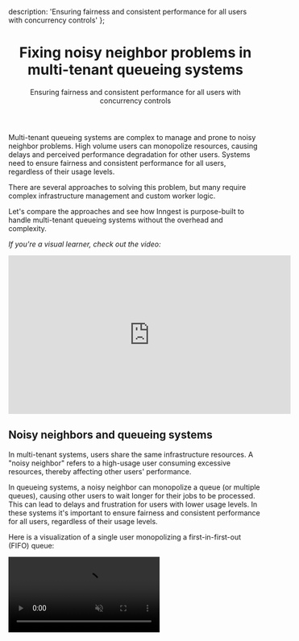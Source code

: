   description: 'Ensuring fairness and consistent performance for all users with concurrency controls'
};

<Header>

# Fixing noisy neighbor problems in multi-tenant queueing systems

Ensuring fairness and consistent performance for all users with concurrency controls

</Header>

Multi-tenant queueing systems are complex to manage and prone to noisy neighbor problems. High volume users can monopolize resources, causing delays and perceived performance degradation for other users. Systems need to ensure fairness and consistent performance for all users, regardless of their usage levels.

There are several approaches to solving this problem, but many require complex infrastructure management and custom worker logic.

Let's compare the approaches and see how Inngest is purpose-built to handle multi-tenant queueing systems without the overhead and complexity.

_If you're a visual learner, check out the video:_

<iframe width="560" height="315" src="https://www.youtube.com/embed/uoXqqMkuiP0?si=pSgy2Q9le28Am5Cn" title="YouTube video player" frameBorder="0" allow="accelerometer; autoplay; clipboard-write; encrypted-media; gyroscope; picture-in-picture; web-share" referrerpolicy="strict-origin-when-cross-origin" allowfullscreen></iframe>

## Noisy neighbors and queueing systems

In multi-tenant systems, users share the same infrastructure resources. A "noisy neighbor" refers to a high-usage user consuming excessive resources, thereby affecting other users' performance.

In queueing systems, a noisy neighbor can monopolize a queue (or multiple queues), causing other users to wait longer for their jobs to be processed. This can lead to delays and frustration for users with lower usage levels. In these systems it's important to ensure fairness and consistent performance for all users, regardless of their usage levels.

Here is a visualization of a single user monopolizing a first-in-first-out (FIFO) queue:

<video controls autoPlay loop muted src="/assets/blog/multi-tenant-queueing-concurrency/noisy-neighbor.mp4" />

As we can see in this visualization, the high-usage user is causing delays for other users.

## Ensuring fairness in multi-tenant systems

The goal in building multi-tenant systems is to provide a fair and consistent experience for all users. Without considering fairness, users may confuse slow processing times with poor system performance.

Here is a visualization of a fair queueing system where each user receives equal processing time:

<video controls autoPlay loop muted src="/assets/blog/multi-tenant-queueing-concurrency/fairness-queue.mp4" />

### Achieving fairness - A queue per user

An ideal approach to fairness is to provide a queue per user. This way, each user's workloads are isolated, preventing any single user from affecting others.

<img src="/assets/blog/multi-tenant-queueing-concurrency/queue-per-user.png" alt="A visualization of a single queue fanning out into a queue per user" />

This approach introduces several challenges:

* **Infrastructure overhead and costs**: Creating and maintaining thousands of individual queues is cumbersome and potentially very expensive.
* **Worker complexity and performance**: Workers need to be designed to scan and pull from multiple queues intelligently to prioritize work effectively. It's not likely that you can afford a worker-per user at scale so workers need to be able to handle multiple queues and re-adjust as more users are added to your system. If not done well, this can lead to poor performance for all users.
* **Queue configuration and management**: Most traditional message queues require pre-configuring your queues either in infrastructure-as-code or programmatically. This may work for a small number of users, but it's not practical at scale. Additionally, you'll need some sort of state management to keep track of all these queues.
* **Hybrid of mutli- and single-tenant architecture**: Managing a queue per user represents a shift towards a single-tenant architecture which may be a significant departure from the existing architecture of your multi-tenant system. This can lead to additional architectural complexity which adds to overhead of the engineering team that is maintaining it.

### Alternative approaches - Priority queues

An alternative approach might be to use low/high priority queues. As usage increases for a particular user, they are moved to a lower priority queue. This approach can help to ensure that high-usage users don't monopolize resources.

<img src="/assets/blog/multi-tenant-queueing-concurrency/priority-queue.png" alt="A visualization of a priority queue that first determines the rate of jobs" />

This approach can be effective, but has other challenges:

* **Implementing rate limiting**: The system needs to track the rate of jobs for each user, for every queue. This is similar to API endpoint rate limiting, but requires additional infrastructure and logic to manage.
* **Shifting the problem to the low priority queue**: If a user is moved to a low priority queue, they may still flood that queue, causing delays for other users who just narrowly exceed the defined rate.
* **Fine-tuning the system for efficiency**: Rate limits and worker capacity for high and low priority queues will have to be tuned to ensure that the system is efficient and fair. This takes additional time and must be monitored and adjusted as usage patterns change.

## Inngest: Concurrency limits for each tenant

The Inngest platform has built-in support for easily defining concurrency limits that are automatically applied for each tenant.

Compared to approaches that have to combine queue infrastructure management, custom worker logic, and state management, Inngest manages all infrastructure and has embedded _flow control_ logic within the queue itself. This allows your system to have the best of both worlds: the simplicity of a multi-tenant system with the fairness of a single-tenant system.

### How it works

Concurrency controls are defined within each Inngest function configuration in just a couple lines of code. Here's how it works:

* You define the concurrency `limit` in your function configuration.
* Specifying a concurrency `key` will apply this limit to _each unique value of the key_. This key can be anything relevant to your system, such as user ID, organization ID, email, workspace ID, etc.
* As new runs (aka _jobs_) are created, **Inngest dynamically creates a new queue for each unique key value**. The system internally handles the complexity of managing these queues, and consuming work efficiently off of each queue so you don't have to.

Let's take a look at some example code:

```ts multiTenantConcurrency.ts
export const multiTenantConcurrency = inngest.createFunction(
  {
    id: 'multi-tenant-concurrency',
    concurrency: [
      {
        limit: 1,
        // !mark(1:2)
        // Add a key to apply the concurrency limit to each unique user_slug
        key: 'event.data.user_slug',
      },
    ],
  },
  { event: 'demo/job.created' },
  async ({ event, step }) => {
    /* function logic omitted for example */
    return { status: 'success' };
  }
);
```

### Going further - Combining concurrency limits

Inngest allows you to "stack" or combine concurrency limits. This means you can limit the concurrent items for individual users while also setting a total concurrency limit for _all_ users. This provides a flexible way to manage resources. Let's take a look at a function that limits the concurrency to `5` per user, but also limits the total concurrency to `100`:

```ts combinedConcurrencyLimits.ts
export const combinedConcurrencyLimits = inngest.createFunction(
  {
    id: 'multi-tenant-concurrency-with-shared-limit',
    concurrency: [
      {
        // !mark(1:3)
        // Each unique user_slug has a concurrency limit of 5
        limit: 5,
        key: 'event.data.user_slug',
      },
      {
        // !mark(1:2)
        // Overall concurrency for all users is limited to 100
        limit: 100,
      },
    ],
  },
  { event: 'demo/job.created' },
  async ({ event, step }) => {
    /* function logic omitted for example */
    return { status: 'success' };
  }
);
```

### Further Flexibility

Beyond using keys and combining concurrency limits, for additional control within your system, you might also consider:

* **Setting concurrency limits that are shared across functions** - Concurrency limits can be shared across multiple functions by specifying a `scope` which allows to combine limits across functions.
* **Combining with other flow control methods** - Inngest's concurrency limits can be combined with other methods like throttling and prioritization, giving you even more control over your system's workload management.

## Give it a try

Managing queues in multi-tenant systems can be complex, but with Inngest's built-in multi-tenant-aware concurrency controls, you can ensure a fair, efficient, and smooth experience in your applications.